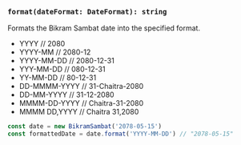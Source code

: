 ### `format(dateFormat: DateFormat): string`

Formats the Bikram Sambat date into the specified format.

- YYYY // 2080
- YYYY-MM // 2080-12
- YYYY-MM-DD // 2080-12-31
- YYY-MM-DD // 080-12-31
- YY-MM-DD // 80-12-31
- DD-MMMM-YYYY // 31-Chaitra-2080
- DD-MM-YYYY // 31-12-2080
- MMMM-DD-YYYY // Chaitra-31-2080
- MMMM DD,YYYY // Chaitra 31,2080

```jsx copy
const date = new BikramSambat('2078-05-15')
const formattedDate = date.format('YYYY-MM-DD') // "2078-05-15"
```
